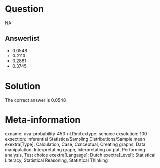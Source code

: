 Question
========

NA

Answerlist
----------
* 0.0548
* 0.2119
* 0.2881
* 0.3745

Solution
========

The correct answer is  0.0548 

Meta-information
================
exname: uva-probability-453-nl.Rmd 
extype: schoice 
exsolution: 100 
exsection: Inferential Statistics/Sampling Distributions/Sample mean
exextra[Type]: Calculation, Case, Conceptual, Creating graphs, Data manipulation, Interpretating graph, Interpretating output, Performing analysis, Test choice 
exextra[Langauge]: Dutch 
exextra[Level]: Statistical Literacy, Statistical Reasoning, Statistical Thinking 
